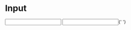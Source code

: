 
# Input

<Props of={Input} />

<Playground>
  <Input
    i18n={{ placeholder: 'Test placeholder', label: 'Test label' }}
    type='text'
  />
  <Spacer />
  <Input
    i18n={{ placeholder: 'Test placeholder', label: 'Test label' }}
    type='text'
    alwaysShowLabel
  />{' '}
</Playground>
